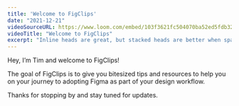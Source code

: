 ```yaml
---
title: 'Welcome to FigClips'
date: "2021-12-21"
videoSourceURL: https://www.loom.com/embed/103f3621fc504070ba52ed5fdb320e59
videoTitle: "Welcome to FigClips"
excerpt: "Inline heads are great, but stacked heads are better when space is at a premium"
---
```


Hey, I’m Tim and welcome to FigClips!

The goal of FigClips is to give you bitesized tips and resources to help you on your journey to adopting Figma as part of your design workflow.

Thanks for stopping by and stay tuned for updates.